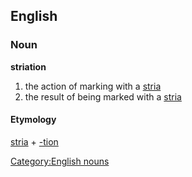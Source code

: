 == English ==
=== Noun ===
[[Category:English nouns]]
'''striation'''
# the action of marking with a [[stria]]
# the result of being marked with a [[stria]]
==== Etymology ====
[[stria]] + [[-tion]]